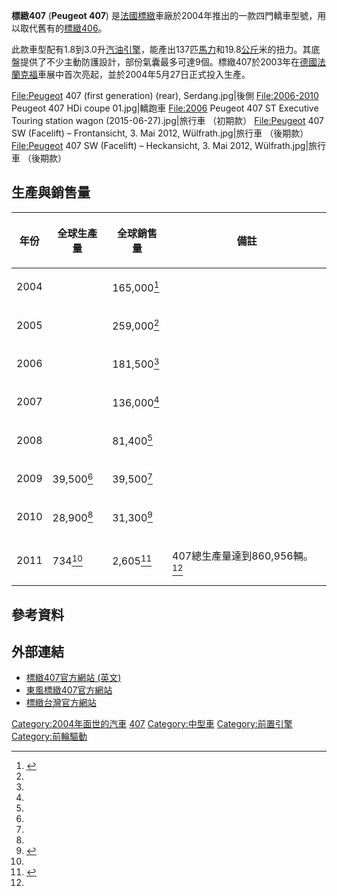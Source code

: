 {{noteTA
|1=zh-hans:福克斯; zh-hant:Focus;
|2=zh-hans:发动机; zh-hant:引擎;
|3=zh-hans:阀; zh-hant:氣門;
}}
{{Refimprove|date=2008年5月}}
{{Infobox automobile
| name = 標緻407
| image =File:2005_Peugeot_407_ST_HDi_Executive_sedan_(2015-07-09)_01.jpg
| manufacturer = [[標緻|標緻]]
| assembly = {{FRA}}[[雷恩_(伊勒-維萊訥省)|雷恩]]<br/>{{MAL}}[[莪侖|莪侖]]
| production = 2004–2010
| predecessor = [[標緻406|標緻406]]
| successor = [[標緻508|標緻508]]<br />[[標緻408|標緻408]]<br />[[標緻RCZ|標緻RCZ]]（轎跑車）
| class = [[中型車|中型車]]
| body_style = 4門 [[轎車|轎車]]<br />5門[[旅行車|旅行車]]<br />2門 [[轎跑車|轎跑車]]
| layout = [[前置前驅|前置前驅]]
| platform = [[標緻雪鐵龍PF3平台|標緻雪鐵龍PF3平台]]
| engine = 1.8 [[公升|L]] [[直列四缸引擎|I4]] ([[汽油引擎|汽油]])<br />2.0 L [[直列四缸引擎|I4]] ([[汽油引擎|汽油]])<br />2.2 L [[直列四缸引擎|I4]] ([[汽油引擎|汽油]])<br />2.9 L [[V6引擎|V6]] ([[汽油引擎|汽油]])<br />1.6 L [[直列四缸引擎|I4]] ([[Diesel_engine|柴油]])<br />2.0 L [[直列四缸引擎|I4]] ([[Diesel_engine|柴油]])<br />2.2 L [[直列四缸引擎|I4]] ([[Diesel_engine|柴油]])<br />2.7 L [[V6引擎|V6]] ([[Diesel_engine|柴油]])<br />3.0 L [[V6引擎|V6]] ([[Diesel_engine|柴油]])
| transmission = 
| wheelbase = {{convert|2725|mm|in|1|abbr=on}}
| length = {{convert|4676|mm|in|1|abbr=on}} (sedan)<br />{{convert|4763|mm|in|1|abbr=on}} (wagon)<br />{{convert|4815|mm|in|1|abbr=on}} (coupé)
| width = {{convert|1811|mm|in|1|abbr=on}} (sedan, wagon)<br />{{convert|1868|mm|in|1|abbr=on}} (coupé)
| height = {{convert|1400|mm|in|1|abbr=on}} (coupé)<br />{{convert|1455|mm|in|1|abbr=on}} (sedan)<br />{{convert|1494|mm|in|1|abbr=on}} (wagon)
| weight = 1555kg (2.2 petrol sedan Man)<br />1580kg (2.0 diesel sedan Man)<br />1591kg (2.2 petrol sedan Auto)<br />1616kg (2.0 diesel sedan Auto)<br />1646kg (2.2 petrol wagon Auto)<br />1660kg (3.0 petrol sedan Auto)<br />1671kg (2.0 diesel wagon Auto)<br />1715kg (3.0 petrol wagon Auto)
| related = [[雪鐵龍C5|雪鐵龍C5]]<br>[[雪鐵龍C6|雪鐵龍C6]]<br>[[標緻607|標緻607]]
| sp = uk
}}
'''標緻407''' ('''Peugeot 407''') 是[[法國|法國]][[標緻|標緻]]車廠於2004年推出的一款四門轎車型號，用以取代舊有的[[標緻406|標緻406]]。

此款車型配有1.8到3.0升[[汽油引擎|汽油引擎]]，能產出137匹[[馬力|馬力]]和19.8[[公斤|公斤]]米的扭力。其底盤提供了不少主動防護設計，部份氣囊最多可達9個。標緻407於2003年在[[德國|德國]][[法蘭克福|法蘭克福]]車展中首次亮起，並於2004年5月27日正式投入生產。

<gallery widths="200" heights="130">
File:Peugeot 407 (first generation) (rear), Serdang.jpg|後側
File:2006-2010 Peugeot 407 HDi coupe 01.jpg|轎跑車
File:2006 Peugeot 407 ST Executive Touring station wagon (2015-06-27).jpg|旅行車 （初期款）
File:Peugeot 407 SW (Facelift) – Frontansicht, 3. Mai 2012, Wülfrath.jpg|旅行車 （後期款）
File:Peugeot 407 SW (Facelift) – Heckansicht, 3. Mai 2012, Wülfrath.jpg|旅行車 （後期款）
</gallery>

==生產與銷售量==
{| class="wikitable" style="text-align:center;"
|-
! 年份
! 全球生產量
! 全球銷售量
! 備註
|-
! 2004
| {{TBA}}
| 165,000<ref name="PSA sales figs">{{cite web |url=http://www.psa-peugeot-citroen.com/en/fonctionnelle/automobiles.php |title=PSA |publisher=Psa-peugeot-citroen.com |date=2011-01-13 |access-date=2011-01-29 |url-status=dead |archive-url=https://web.archive.org/web/20101206165618/http://www.psa-peugeot-citroen.com/en/fonctionnelle/automobiles.php |archive-date=2010-12-06 }}</ref>
|
|-
! 2005
| {{TBA}}
| 259,000<ref name="PSA sales figs"/>
|
|-
! 2006
| {{TBA}}
| 181,500<ref name="PSA sales figs"/>
|
|-
! 2007
| {{TBA}}
| 136,000<ref name="PSA sales figs"/>
|
|-
! 2008
| {{TBA}}
| 81,400<ref name="PSA sales figs"/>
|
|-
! 2009
| 39,500<ref name="Engine specs from PSA Peugeot Citroën"/>
| 39,500<ref name="PSA sales figs"/>
|
|-
! 2010
| 28,900<ref name="Engine specs from PSA Peugeot Citroën"/>
| 31,300<ref name="Engine specs from PSA Peugeot Citroën">{{cite web|title=Engine specs from PSA Peugeot Citroën|url=http://www.info-financiere.fr/upload/BWR/8888/01/FCBWR066301_20110422.pdf|work=Creator and designer|publisher=PSA Peugeot Citroën|access-date=26 November 2012|archive-url=https://web.archive.org/web/20170605214832/http://www.info-financiere.fr/upload/BWR/8888/01/FCBWR066301_20110422.pdf|archive-date=5 June 2017|url-status=dead}}</ref>
|
|-
! 2011
| 734<ref name="PSA Annual Report 2012"/>
| 2,605<ref name="PSA Annual Report 2012">{{cite web|title=PSA Annual Report 2012|url=http://annualreport.psa-peugeot-citroen.com/wp-content/themes/psa/pdf/pdf/PSA-2012-03_memento_en.pdf|work=Car manufacturers|publisher=PSA|access-date=5 April 2013}}{{dead link|date=February 2018 |bot=InternetArchiveBot |fix-attempted=yes }}</ref>
|407總生產量達到860,956輛。<ref name="PSA Annual Report 2012"/>
|}

==參考資料==
{{Reflist}}

== 外部連結 ==
*[http://www.peugeot.com/en/products/cars/peugeot-407.aspx 標緻407官方網站 (英文)] {{Wayback|url=http://www.peugeot.com/en/products/cars/peugeot-407.aspx |date=20110716191243 }}
*[https://web.archive.org/web/20081030141856/http://www.peugeot.com.cn/subject/407/index.htm 東風標緻407官方網站] 
*[http://www.peugeot.com.tw/ 標緻台灣官方網站] {{Wayback|url=http://www.peugeot.com.tw/ |date=20210115231801 }} 

{{commonscat|Peugeot 407}}
{{car-stub}}
{{Peugeot}}

[[Category:2004年面世的汽車|Category:2004年面世的汽車]]
[[Category:標緻車款|407]]
[[Category:中型車|Category:中型車]]
[[Category:前置引擎|Category:前置引擎]]
[[Category:前輪驅動|Category:前輪驅動]]